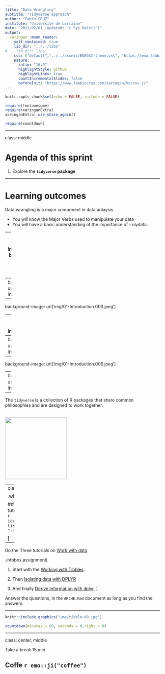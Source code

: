 ```yaml
---
title: "Data Wrangling"
subtitle: "Tidyverse approach"
author: "Fabio CRUZ"
institute: "Université de Lorraine"
date: "2021/02/01 (updated: `r Sys.Date()`)"
output:
  xaringan::moon_reader:
    self_contained: true
    lib_dir: "../../libs"
#    lib_dir: libs
    css: ["default","../../assets/ENSGSI-theme.css", "https://www.fabbiocrux.com/xaringan/Fabio.css", "https://www.fabbiocrux.com/xaringan/Fabio-fonts.css"]
    nature:
      ratio: "16:9"
      highlightStyle: github
      highlightLines: true
      countIncrementalSlides: false
      beforeInit: "https://www.fabbiocrux.com/xaringan/macros.js"
---
```



```r
knitr::opts_chunk$set(echo = FALSE, include = FALSE)

require(fontawesome)
require(xaringanExtra)
xaringanExtra::use_share_again()

require(countdown)
```


---

class: middle

# Agenda of this sprint


1. Explore the **`tidyverse` package**


---


# Learning outcomes

Data wrangling is a major component in data anlaysis

- You will know the Major Verbs used to manipulate your data 
- You will have a basic understanding of the importance of `tidy`data.


---
background-image: url('img/01-Introduction.001.jpeg')
background-position: 95% 50%
background-size: cover

--
background-image: url('img/01-Introduction.002.jpeg')

--
background-image: url('img/01-Introduction.003.jpeg')

--
background-image: url('img/01-Introduction.004.jpeg')

--
background-image: url('img/01-Introduction.005.jpeg')

--
background-image: url('img/01-Introduction.006.jpeg')

--
background-image: url('img/01-Introduction.007.jpeg')

---

The `tidyverse` is a collection of R packages that share common philosophies and are designed to work together. <br><br> 
  
<a href="http://tidyverse.tidyverse.org/logo.png"><img src="img/tidyverse.png" style="width: 200px;"/></a>


---
class: inverse middle

.white[


## Autonomus tutorial:  Hi tidyverse!    `r icon::fa("clipboard-list",  pull = "right")`

]


---


Do the Three tutorials on [Work with data](https://rstudio.cloud/learn/primers/2)

.infobox.assignment[

1. Start with the [Working with Tibbles](https://rstudio.cloud/learn/primers/2.1).

1. Then [Isolating data with DPLYR](https://rstudio.cloud/learn/primers/2.2)

1. And finally [Derive Information with dplyr](https://rstudio.cloud/learn/primers/2.3).
]

Answer the questions, in the  `ARCHE.Rmd` document as long as you find the answers.


---

```r
knitr::include_graphics("img/tibble-00.jpg")
```


```r
countdown(minutes = 60, seconds = 0,right = 0)
```


---

class: center, middle

Take a break 15 min.

## Coffe  `r emo::ji("coffee")`


